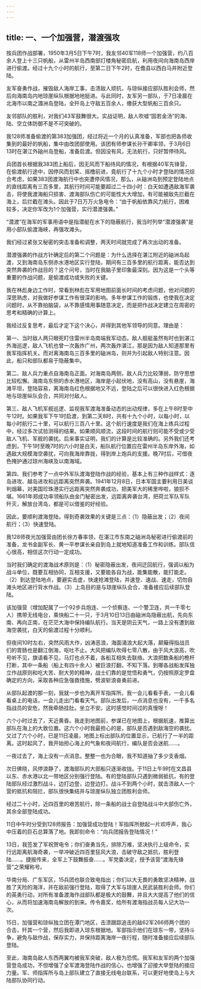 ```yaml
---
---
---
```

title: 一、一个加强营，潜渡强攻
---




按兵团作战部署，1950年3月5日下午7时，我友邻40军118师一个加强营，约八百余人登上十三只帆船，从雷州半岛西南部灯楼角秘密启航，利用夜间向海南岛西岸进行偷渡。经过十九个小时的航行，至第二日下午2时，在儋县以西白马井附近登陆。

友军奋勇作战，摧毁敌人海岸工事，击溃敌人顽抗，与琼纵接应部队胜利会师，然后向海南岛内地琼崖纵队根据地地挺进。与此同时，友军另一部队，于7日凌晨在北海市以南之涠洲岛登陆，全歼岛上守敌五百余人，缴获大型帆船三百余只。

友邻部队的胜利，对我们43军鼓舞很大。实战证明，敌人吹嘘“固若金汤”的海、陆、空立体防御不是不可突破的。

我128师准备偷渡的第383加强团，经过将近一个月的认真准备，军部也把各师收集到的最好的帆船，集中由改团部使用。该团有师参谋长孙干卿率领，于3月6日13时在湛江外硇州岛登船，准备启渡。但因没有风，无法航行，只好暂停待风。

兵团首长根据我383团上船后，因无风而下船待风的情况，有根据40军先锋营，在偷渡航行途中，因停风而划桨、摇橹前进，竟航行了十九个小时才登陆的情况综合考虑，如果383团渡海航行中也突遭停风情况，那么，从硇洲岛到预定登陆地点的直线距离有三百多里，其航行时间可能要超过二十四小时：白天如遭遇敌海军袭击，将使我渡海船只损害、渡海部队伤亡的可能性大大增加，有可能被敌先拦截在海上，后拦截在滩头。因此于7日万万火急电令：“由于帆船依靠风力航行，困难较多，决定你军改为1个加强营，实行潜渡强袭。”

“潜渡”在海军的军事用语中是指潜艇在水下的隐蔽航行，我当时列举“潜渡强袭”是用小部队偷渡海峡，再强攻滩头。

我们经过紧张又秘密的突击准备和调整，两天时间就完成了再次出动的准备。

潜渡强袭的作战方针确定后的第二个问题是：为什么选择在湛江附近的硇洲岛起渡，又到海南岛东侧赤水港地区实行登陆，期间有三百多里的航行距离，能否达到突然奔袭的作战目的？这个问号，当时在我脑子里印象最深刻。因为这是一个头等重要的作战问题，是偷渡成功或失败的关键。

我在林彪身边工作时，常看到林彪在军用地图前面长时间的考虑问题，他对问题的深思熟虑，对我做好参谋工作有很深的影响。多年参谋工作的锻炼，也使我在决定问题时，从不靠拍脑袋，从不靠感情用事随意决定，而是把作战决定建立在周密的思考和精确的计算上。

我经过反复思考，最后才定下这个决心，并得到其他军领导的同意。理由是：

第一、当时敌人两只眼死盯住雷州半岛南端我军动态。敌人舰艇虽然有时也到湛江外海巡逻，敌人飞机也曾一次轰炸广州，两次轰炸湛江，那是因为敌人知道那里有我军指挥机关。而对离海南岛三百多里的硇洲岛，则并为引起敌人特别注意。因此，船只和部队都易于隐蔽集中。

第二、敌人兵力重点自海南岛正面。对海南岛两侧，敌人兵力比较薄弱，防守思想比较松懈。海南岛东侧的赤水港地区，海岸是小起伏地，没有高山，没有悬崖，海滩平坦，登陆容易，离海南岛红色根据地又不远，登陆之后可以很快进入红色根据地与琼崖纵队会合，共同对付敌人。

第三、敌人飞机军舰巡逻、监视我军渡海准备动态的出动规律，多在上午8时至中午12时。如果我军下午1时启渡，到第二天8时，共有十九个小时，以每小时，以每小时航行二十里，可以航行三百八十里。这个航行速度是我们在海上练兵过程中，经过多次试验测得的结果。如果顺风顺流，这段时间的航行则可能不受或少受敌人飞机、军舰的袭扰。后来事实证明，我们的计算是比较准确的。另外我们还考虑到，下午1时至晚7时的六小时是白天，船队航行位置应在雷州半岛东岸外海，如遇敌大规模海空袭扰，可向我海岸靠拢，得到岸上炮兵的支援。晚7时后，可借夜色掩护通过琼州海峡及以南海域。

第四、我们参考了一点中外军队渡海登陆作战的经验，基本上有三种作战样式：逐岛进攻、越岛进攻和远距离突然奔袭。1941年12月8日，日本军国主要利用日美谈判烟幕，对美国珍珠港实行远距离突然奔袭成功，把美军大的稀里哗啦，狼狈不堪。1661年郑成功率领船队由金门秘密出发，远距离奔袭台湾，把荷兰军队军队歼灭，解放台湾岛，都是可以借鉴的好经验。

因此，要顺利渡海登陆，得到奇袭效果的关键是三点：（1）隐蔽出发；（2）夜间航行；（3）快速登陆。

我128师夜光加强营由团长徐方春率领，在湛江市东南之硇洲岛秘密进行偷渡前的准备，龙书金副军长、黄一平参谋长亲自到岛上就地知道准备工作和训练。部队信心很高，相信这次行动一定成功。

当时我们确定的渡海战术原则是：（1）秘密隐蔽出发，夜间迂回航行，强调以船为战斗单位，既要互相协同，互相支援，又要能各自为战，能集能散，能打能走。（2）到达登陆地点，要避实击虚，快速抢滩登陆，并速登、速战、速走，切勿自滩头地区进行背水作战。（3）上岛目的是与琼崖纵队会合，准备接应后续部队登陆。

该加强营（增加配属了一个92步兵炮连、一个侦察连、一个警卫连，共一千零七人）携带无线电台，乘快船二十一只，于3月10日13日由硇洲岛隐蔽出航，先向东南、再向正南，在茫茫大海中保持编队航行。当天是阴云天气，一路上没有遭到敌海空袭扰，白天的偷渡过程十分顺利。

但夜间10时左右，突然风雨大作，凶涛恶浪，海面涌浪大起大落，颠簸得指战员们的胃肠也是翻江倒海，呕吐不止。大风把编队吹得七零八散，由于风大浪高，吹号听不见，旗语看不见，马灯也点不着，各船互相失去联络。大浪把数条船的桅杆打断，其中一条船（船上有四十余人）被巨浪打翻，不知下落。到哪各战船发挥独立作战原则和吃大苦、耐大劳的精神，战士们靠的是觉悟和勇气，仍按照原定罗盘确定的方向，采取各种应急强救措施，劈波斩浪奋勇前进。

从部队起渡的那一刻，我就一步也为离开军指挥所。我一会儿看看手表，一会儿看看桌上的电话，一会儿走出门看看天气。部队出发后，一点消息也没有，一千多名指战员的安危，然我牵肠挂肚。坐立不安。这时感觉时间过的真慢呀！

六个小时过去了，天近黄昏。我走到地图前，参谋已在地图上，根据航速，推算出部队在海上的大致位置。这六个小时我最担心的是，部队是否遇到敌海空的袭扰。又过了六个小时，已是11日凌晨，地图上标出部队的位置显示，已航行了一半的距离。这时起风了，我开始担心海上的气象和夜间航行，编队是否会迷航……。

一夜过去了，海上没有一点消息。整整一也为合眼，我不知道抽了多少支香烟。

次日佛晓，风停浪静了，渡海部队的大部船只逐渐收拢。于11日上午9时在文昌县以东、赤水港以北一带地区分别强行登陆。有的登陆部队只遇到微弱抵抗，有的登陆部队经过激烈战斗，边打边登，边登边打。战斗不到两个小时，就击溃敌人一个营的抵抗和阻拦，部队很快集结并与琼崖纵队独立团胜利会师。

经过二十小时，近四百里的艰苦航行，除一条船的战士自登陆战斗中大部伤亡外，其余全部登陆成功。

11日中午时分受到128师报告：加强营成功登陆！军指挥所掀起一片欢呼声，我心中压着的巨石总算落了地。我即刻命令：“向兵团报告登陆情况！”

13日，我签发了军祝贺电令；你们奋勇当先，排除万难，坚决执行上级命令，实行远距离航海奇袭，一举冲破近四百里狂风大浪，击破守敌之抵抗，胜利登陆……。捷报传来，全军上下鼓舞振奋……。军党委决定，授予该营“渡海先锋营”之荣耀称号。

华南分局、广东军区，15兵团也联合致电指出；你们以大无畏的勇敢坚决精神，战胜了天险的海洋，并在敌前强行登陆，取得了大军与琼崖人民武装胜利会师。你们的英勇行动，对所有准备渡海作战部队都是极大的鼓舞，并且大大提高了他们的信心，从而将加速海南岛解放的到来。传令嘉奖，给所有渡海指战员每人记大功一次。

15日，加强营和琼纵独立团在潭门地区，击溃跟踪追击的敌62军266师两个团的合击，歼其一个营，然后我即进入琼东根据地。军部指示他们在琼东一带，坚持斗争，避免与敌作战，保存实力，并保持距离海岸一夜行程，随时准备接应后续部队登陆。

至此，海南岛敌人东西两翼均被我军突破，敌人极为恐慌。我军和友军的两个加强营登岛成功，不但增强了全军渡海登陆作战的信心，也增强了迎接大举登陆的接应力量。军、师指挥所与岛上部队建立了直接无线电台联系，可以更好地使岛上与大陆部队协同行动。
